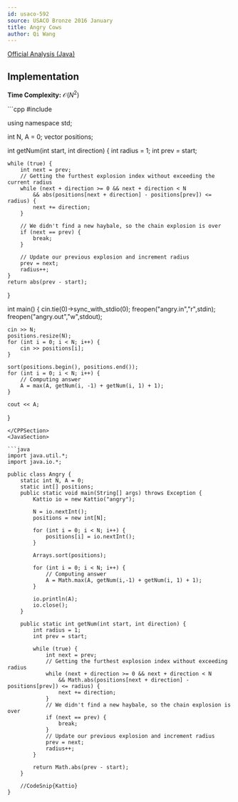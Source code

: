 ```yaml
---
id: usaco-592
source: USACO Bronze 2016 January
title: Angry Cows
author: Qi Wang
---
```


[Official Analysis (Java)](http://www.usaco.org/current/data/sol_angry_bronze_jan16.html)

## Implementation

**Time Complexity:** $\mathcal{O}(N^2)$

<LanguageSection>
<CPPSection>
```cpp
#include <bits/stdc++.h>

using namespace std;

int N, A = 0;
vector<int> positions;

int getNum(int start, int direction) {
	int radius = 1;
	int prev = start;

	while (true) {
		int next = prev;
		// Getting the furthest explosion index without exceeding the current radius
		while (next + direction >= 0 && next + direction < N 
			&& abs(positions[next + direction] - positions[prev]) <= radius) {
			next += direction;
		}

		// We didn't find a new haybale, so the chain explosion is over
		if (next == prev) {
			break;
		}

		// Update our previous explosion and increment radius
		prev = next;
		radius++;
	}
	return abs(prev - start);
}

int main() {
	cin.tie(0)->sync_with_stdio(0);
	freopen("angry.in","r",stdin);
	freopen("angry.out","w",stdout);

	cin >> N;
	positions.resize(N);
	for (int i = 0; i < N; i++) {
		cin >> positions[i];
	}

	sort(positions.begin(), positions.end());
	for (int i = 0; i < N; i++) {
		// Computing answer
		A = max(A, getNum(i, -1) + getNum(i, 1) + 1);
	}   

	cout << A;
}
```
</CPPSection>
<JavaSection>

```java
import java.util.*;
import java.io.*;

public class Angry {
	static int N, A = 0;
	static int[] positions;
	public static void main(String[] args) throws Exception {
		Kattio io = new Kattio("angry");

		N = io.nextInt();
		positions = new int[N];

		for (int i = 0; i < N; i++) {
			positions[i] = io.nextInt();
		}

		Arrays.sort(positions);

		for (int i = 0; i < N; i++) {
			// Computing answer
			A = Math.max(A, getNum(i,-1) + getNum(i, 1) + 1);
		}

		io.println(A);
		io.close();
	}

	public static int getNum(int start, int direction) {
		int radius = 1;
		int prev = start;

		while (true) {
			int next = prev;
			// Getting the furthest explosion index without exceeding radius
			while (next + direction >= 0 && next + direction < N 
				&& Math.abs(positions[next + direction] - positions[prev]) <= radius) {
				next += direction;
			}
			// We didn't find a new haybale, so the chain explosion is over
			if (next == prev) {
				break;
			}
			// Update our previous explosion and increment radius
			prev = next;
			radius++;
		}

		return Math.abs(prev - start);
	}

	//CodeSnip{Kattio}
}
```

</JavaSection>
</LanguageSection>
